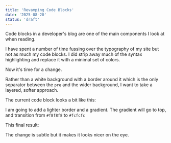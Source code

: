 ```yaml
---
title: 'Revamping Code Blocks'
date: '2025-08-20'
status: 'draft'
---
```


Code blocks in a developer's blog are one of the main components I look at when reading.

I have spent a number of time fussing over the typography of my site but not as much my code blocks. I did strip away much of the syntax highlighting and replace it with a minimal set of colors.

Now it's time for a change.

Rather than a white background with a border around it which is the only separator between the `pre` and the wider background, I want to take a layered, softer approach.

The current code block looks a bit like this:

<InitialCodeBlock/>

I am going to add a lighter border and a gradient. The gradient will go to top, and transition from `#f8f8f8` to `#fcfcfc`

This final result:

<FinalCodeBlock/>

The change is subtle but it makes it looks nicer on the eye.
